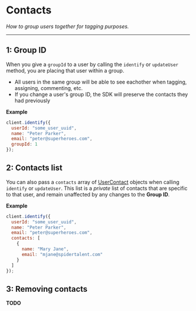 # Contacts

_How to group users together for tagging purposes._

---

## 1: Group ID

When you give a `groupId` to a user by calling the `identify` or `updateUser` method, you are placing that user within a group.

- All users in the same group will be able to see eachother when tagging, assigning, commenting, etc.
- If you change a user's group ID, the SDK will preserve the contacts they had previously

**Example**

```js copy
client.identify({
  userId: "some_user_uuid",
  name: "Peter Parker",
  email: "peter@superheroes.com",
  groupId: 1
});
```

## 2: Contacts list

You can also pass a `contacts` array of [UserContact]() objects when calling `identify` or `updateUser`. This list is a _private_ list of contacts that are specific to that user, and remain unaffected by any changes to the **Group ID**.

**Example**

```js copy {5-10}
client.identify({
  userId: "some_user_uuid",
  name: "Peter Parker",
  email: "peter@superheroes.com",
  contacts: [
    {
      name: "Mary Jane",
      email: "mjane@spidertalent.com"
    }
  ]
});
```

## 3: Removing contacts

**TODO**